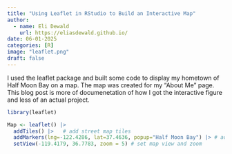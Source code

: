 ```yaml
---
title: "Using Leaflet in RStudio to Build an Interactive Map"
author:
  - name: Eli Dewald
    url: https://eliasdewald.github.io/
date: 06-01-2025
categories: [R]
image: "leaflet.png"
draft: false
---
```


I used the leaflet package and built some code to display my hometown of Half Moon Bay on a map. The map was created for my "About Me" page. This blog post is more of documenetation of how I got the interactive figure and less of an actual project.

```r
library(leaflet)

Map <- leaflet() |> 
  addTiles() |>   # add street map tiles
  addMarkers(lng=-122.4286, lat=37.4636, popup="Half Moon Bay") |> # add marker at Half Moon Bay
  setView(-119.4179, 36.7783, zoom = 5) # set map view and zoom
```
